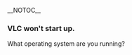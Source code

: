 __NOTOC__
{{Back to|VSG:Main}}
=== VLC won't start up. ===

What operating system are you running?

{{VSGEntry|Windows|VSG:Startup:Windows|Running VLC in the Microsoft Windows Operating System}}
{{VSGEntry|OS X|VSG:Startup:Mac|Running VLC in the Apple Macintosh OS X}}
{{VSGEntry|Unix-based|VSG:Startup:Other|Running VLC in Linux, BSD, or other Unix-based operating systems.}}

{{VSG}}